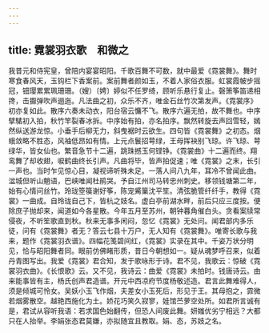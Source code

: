 ```yaml
---
---
---
```

title: 霓裳羽衣歌　和微之
---



我昔元和侍宪皇，曾陪内宴宴昭阳。千歌百舞不可数，就中最爱《霓裳舞》。舞时寒食春风天，玉钩栏下香案前。案前舞者颜如玉，不着人家俗衣服。虹裳霞帔步摇冠，钿璎累累珮珊珊。（嫂）〔娉〕婷似不任罗绮，顾听乐悬行复止。磬箫筝笛递相搀，击擫弹吹声逦迤。凡法曲之初，众乐不齐，唯金石丝竹次第发声。《霓裳序》初亦复如此。散序六奏未动衣，阳台宿云慵不飞。散序六遍无拍，故不舞也。中序擘騞初入拍，秋竹竿裂春冰拆。中序始有拍，亦名拍序。飘然转旋去声回雪轻，嫣然纵送游龙惊。小垂手后柳无力，斜曳裾时云欲生。四句皆《霓裳舞》之初态。烟蛾敛略不胜态，风袖低昂如有情。上元点鬟招萼绿，王母挥袂别飞琼。许飞琼、萼绿华，皆女仙也。繁音急节十二遍，跳珠撼玉何铿铮。《霓裳曲》十二遍而终。翔鸾舞了却收翅，唳鹤曲终长引声。凡曲将毕，皆声拍促速；唯《霓裳》之末，长引一声也。当时乍见惊心目，凝视谛听殊未足。一落人间八九年，耳冷不曾闻此曲。湓城但听山魈语，巴峡唯闻杜鹃哭。予自江州司马转忠州刺史。移领钱塘第二年，始有心情问丝竹。玲珑箜篌谢好筝，陈宠觱篥沈平笙。清弦脆管纤纤手，教得《霓裳》一曲成。自玲珑自己下，皆杭之妓名。虚白亭前湖水畔，前后只应三度按。便除庶子抛却来，闻道如今各星散。今年五月至苏州，朝钟暮角催白头。贪看案牍常侵夜，不听笙歌直到秋。秋来无事多闲闷，忽忆《霓裳》无处问。闻君部内多乐徒，问有《霓裳舞》者无？答云七县十万户，无人知有《霓裳舞》。唯寄长歌与我来，题作《霓裳羽衣谱》。四幅花笺碧间红，《霓裳》实录在其中。千姿万状分明见，恰与昭阳舞者同。眼前仿佛睹形质，昔日今朝想如一。疑从魂梦呼召来，似着丹青图写出。我爱《霓裳》君合知，发于歌咏形于诗。君不见，我歌云：惊破《霓裳羽衣曲》。《长恨歌》云。又不见，我诗云：曲爱《霓裳》未拍时。钱唐诗云。由来能事皆有主，杨氏创声君造谱。开元中西凉府节度杨敬述造。君言此舞难得人，须是倾城可怜女。吴妖小玉飞作烟，夫差女小玉死后，形见于王。其母抱之，霏微若烟雾散空。越艳西施化为土。娇花巧笑久寂寥，娃馆苎萝空处所。如君所言诚有是，君试从容听我语：若求国色始翻传，但恐人间废此舞。妍媸优劣宁相远？大都只在人抬举。李娟张态君莫嫌，亦拟随宜且教取。娟、态，苏妓之名。